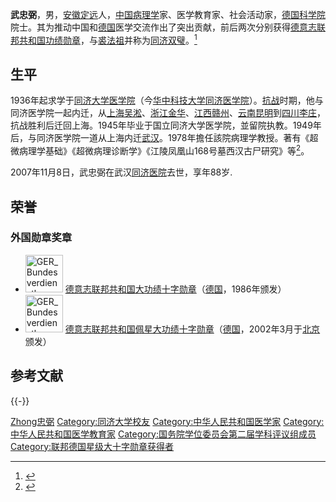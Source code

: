 '''武忠弼'''{{BD|1919年|3月19日|2007年|11月8日|catIdx=Wu武忠弼}}，男，[[安徽|安徽]][[定远县|定远]]人，[[中华人民共和国|中国]][[病理学|病理学]]家、医学教育家、社会活动家，[[德国科学院|德国科学院]]院士。其为推动中国和[[德国|德国]]医学交流作出了突出贡献，前后两次分别获得[[德意志联邦共和国功绩勋章|德意志联邦共和国功绩勋章]]，与[[裘法祖|裘法祖]]并称为[[同济双璧|同济双璧]]。<ref>{{Cite web|title=武忠弼|url=https://ysg.ckcest.cn/html/details/1001456/index.html|access-date=2021-06-24|work=中国院士馆|archive-date=2021-06-24|archive-url=https://web.archive.org/web/20210624203832/https://ysg.ckcest.cn/html/details/1001456/index.html|dead-url=no}}</ref>

== 生平 ==
1936年起求学于[[同济大学医学院|同济大学医学院]]（今[[华中科技大学|华中科技大学]][[同济医学院|同济医学院]]）。[[抗战|抗战]]时期，他与同济医学院一起内迁，从[[上海|上海]][[吴淞|吴淞]]、[[浙江|浙江]][[金华|金华]]、[[江西|江西]][[赣州|赣州]]、[[云南|云南]][[昆明|昆明]]到[[四川|四川]][[李庄|李庄]]，抗战胜利后迁回上海。1945年毕业于国立同济大学医学院，並留院执教。1949年后，与同济医学院一道从上海内迁[[武汉|武汉]]。1978年擔任該院病理学教授。著有《超微病理学基础》《超微病理诊断学》《江陵凤凰山168号墓西汉古尸研究》等<ref>{{cite news |title=中国当代杰出病理学家武忠弼教授逝世(图) |url=http://news.sohu.com/20071114/n253238315.shtml |accessdate=2021-08-08 |archive-date=2021-08-08 |archive-url=https://web.archive.org/web/20210808062551/http://news.sohu.com/20071114/n253238315.shtml |dead-url=no }}</ref>。

2007年11月8日，武忠弼在武汉[[同济医院|同济医院]]去世，享年88岁.

==荣誉==
===外国勋章奖章===
* [[File:GER_Bundesverdienstkreuz_4_GrVK.svg|60px]] [[德意志联邦共和国功绩勋章|德意志联邦共和国大功绩十字勋章]]（[[德国|德国]]，1986年颁发）
* [[File:GER_Bundesverdienstkreuz_5_GrVK_Stern.svg|60px]] [[德意志联邦共和国功绩勋章|德意志联邦共和国佩星大功绩十字勋章]]（[[德国|德国]]，2002年3月于[[北京|北京]]颁发）

== 参考文献 ==
{{Reflist}}

{{-}}
{{同济双璧}}
{{国务院学位委员会第二届学科评议组/医学}}

{{Authority control}}

{{DEFAULTSORT:Wu武忠弼}}
[[Category:武姓|Zhong忠弼]]
[[Category:同济大学校友|Category:同济大学校友]]
[[Category:中华人民共和国医学家|Category:中华人民共和国医学家]]
[[Category:中华人民共和国医学教育家|Category:中华人民共和国医学教育家]]
[[Category:国务院学位委员会第二届学科评议组成员|Category:国务院学位委员会第二届学科评议组成员]]
[[Category:联邦德国星级大十字勋章获得者|Category:联邦德国星级大十字勋章获得者]]

{{China-scientist-stub}}